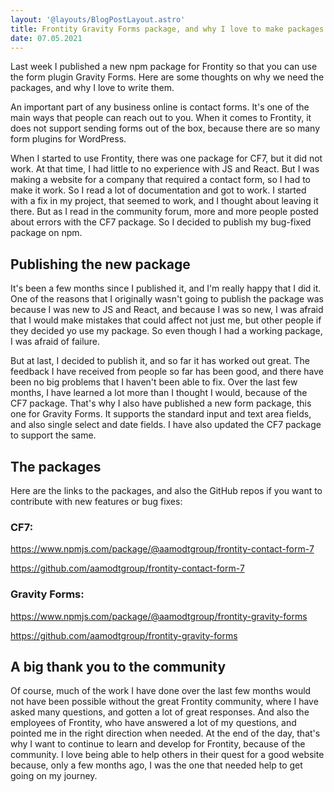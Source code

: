 ```yaml
---
layout: '@layouts/BlogPostLayout.astro'
title: Frontity Gravity Forms package, and why I love to make packages
date: 07.05.2021
---
```


Last week I published a new npm package for Frontity so that you can use the form plugin Gravity Forms. Here are some thoughts on why we need the packages, and why I love to write them.

An important part of any business online is contact forms. It's one of the main ways that people can reach out to you. When it comes to Frontity, it does not support sending forms out of the box, because there are so many form plugins for WordPress.

When I started to use Frontity, there was one package for CF7, but it did not work. At that time, I had little to no experience with JS and React. But I was making a website for a company that required a contact form, so I had to make it work. So I read a lot of documentation and got to work. I started with a fix in my project, that seemed to work, and I thought about leaving it there. But as I read in the community forum, more and more people posted about errors with the CF7 package. So I decided to publish my bug-fixed package on npm.

## Publishing the new package

It's been a few months since I published it, and I'm really happy that I did it. One of the reasons that I originally wasn't going to publish the package was because I was new to JS and React, and because I was so new, I was afraid that I would make mistakes that could affect not just me, but other people if they decided yo use my package. So even though I had a working package, I was afraid of failure.

But at last, I decided to publish it, and so far it has worked out great. The feedback I have received from people so far has been good, and there have been no big problems that I haven't been able to fix. Over the last few months, I have learned a lot more than I thought I would, because of the CF7 package. That's why I also have published a new form package, this one for Gravity Forms. It supports the standard input and text area fields, and also single select and date fields. I have also updated the CF7 package to support the same.

## The packages

Here are the links to the packages, and also the GitHub repos if you want to contribute with new features or bug fixes:

### CF7:

https://www.npmjs.com/package/@aamodtgroup/frontity-contact-form-7

https://github.com/aamodtgroup/frontity-contact-form-7

### Gravity Forms:

https://www.npmjs.com/package/@aamodtgroup/frontity-gravity-forms

https://github.com/aamodtgroup/frontity-gravity-forms

## A big thank you to the community

Of course, much of the work I have done over the last few months would not have been possible without the great Frontity community, where I have asked many questions, and gotten a lot of great responses. And also the employees of Frontity, who have answered a lot of my questions, and pointed me in the right direction when needed. At the end of the day, that's why I want to continue to learn and develop for Frontity, because of the community. I love being able to help others in their quest for a good website because, only a few months ago, I was the one that needed help to get going on my journey.